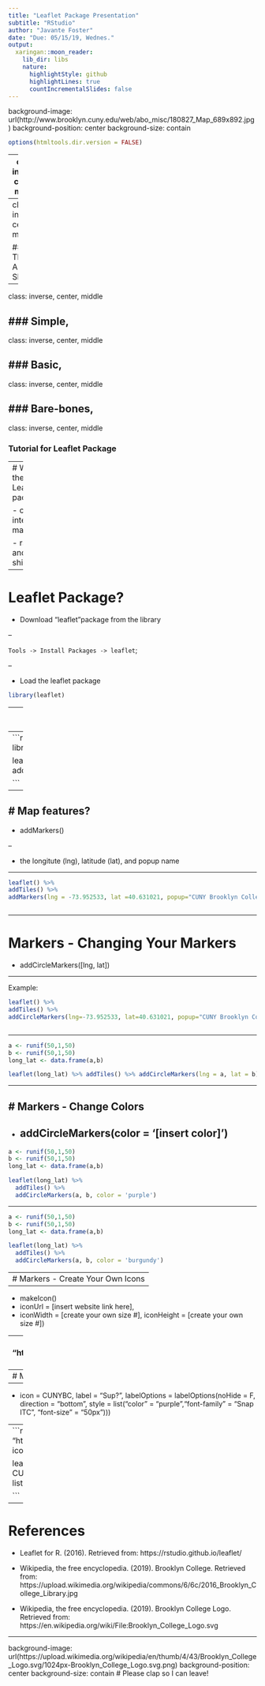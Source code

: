 ```yaml
---
title: "Leaflet Package Presentation"
subtitle: "RStudio"
author: "Javante Foster"
date: "Due: 05/15/19, Wednes."
output:
  xaringan::moon_reader:
    lib_dir: libs
    nature:
      highlightStyle: github
      highlightLines: true
      countIncrementalSlides: false
---
```


background-image: url(http://www.brooklyn.cuny.edu/web/abo_misc/180827_Map_689x892.jpg)
background-position: center
background-size: contain

```r
options(htmltools.dir.version = FALSE)
```


---
class: inverse, center, middle

# *Warning
--
class: inverse, center, middle

### This is A Very Short,
--
class: inverse, center, middle

### Simple,
--
class: inverse, center, middle

### Basic,
--
class: inverse, center, middle

### Bare-bones, 
--
class: inverse, center, middle
 
### Tutorial for Leaflet Package


---
# What is the Leaflet package?

- create interactive map 


- rstudio and shinyapp 
---

# Leaflet Package?

- Download "leaflet"package from the library

--

`Tools -> Install Packages -> leaflet`;<sup></sup>

--


- Load the leaflet package
```r
library(leaflet)
```
---
# From there?

## General Map
---
```r

library(leaflet)

leaflet() %>% 
  addTiles()  



```

---

# Map features?
--

- addMarkers()
  
--

- the longitute (lng), latitude (lat), and popup name

---

```r

leaflet() %>% 
addTiles() %>% 
addMarkers(lng = -73.952533, lat =40.631021, popup="CUNY Brooklyn College")



```

---

# Markers - Changing Your Markers

- addCircleMarkers([lng, lat])

---

Example:

```r

leaflet() %>% 
addTiles() %>% 
addCircleMarkers(lng=-73.952533, lat=40.631021, popup="CUNY Brooklyn College")



```


---

```r
a <- runif(50,1,50)
b <- runif(50,1,50)
long_lat <- data.frame(a,b)

leaflet(long_lat) %>% addTiles() %>% addCircleMarkers(lng = a, lat = b)

```

---

# Markers - Change Colors
--

- addCircleMarkers(color = '[insert color]')
---

```r
a <- runif(50,1,50)
b <- runif(50,1,50)
long_lat <- data.frame(a,b)

leaflet(long_lat) %>% 
  addTiles() %>% 
  addCircleMarkers(a, b, color = 'purple')


```

---


```r
a <- runif(50,1,50)
b <- runif(50,1,50)
long_lat <- data.frame(a,b)

leaflet(long_lat) %>% 
  addTiles() %>% 
  addCircleMarkers(a, b, color = 'burgundy')


```
---
# Markers - Create Your Own Icons
--

- makeIcon()
- iconUrl = [insert website link here],
- iconWidth = [create your own size #], iconHeight = [create your own size #])

---
```r
CUNYBC <- makeIcon(
  iconUrl = "https://upload.wikimedia.org/wikipedia/commons/6/6c/2016_Brooklyn_College_Library.jpg",
  iconWidth = 70, iconHeight = 70)

leaflet() %>% addTiles() %>%
  addMarkers(lng=-73.953558, lat=40.631021, popup="CUNY Brooklyn College", icon = CUNYBC)


```


---
# Markers - Label Options, font, and font size

--

-  icon = CUNYBC, label = "Sup?",  labelOptions = labelOptions(noHide = F, direction = "bottom", style = list("color" = "purple","font-family" = "Snap ITC", "font-size" = "50px")))
  

---
```r

CUNYBC <- makeIcon(
  iconUrl = "https://upload.wikimedia.org/wikipedia/commons/6/6c/2016_Brooklyn_College_Library.jpg",
  iconWidth = 70, iconHeight = 70)


leaflet() %>% 
  addTiles() %>% 
  addMarkers(lng=-73.953558, lat=40.631021, icon = CUNYBC, 
             label = "Sup?",  labelOptions = labelOptions(noHide = F,
            direction = "top",
            style = list("color" = "purple",
                         "font-family" = "Snap ITC", 
                         "font-size" = "50px")))
  


```

---

# References 
- Leaflet for R. (2016). Retrieved from: https://rstudio.github.io/leaflet/

- Wikipedia, the free encyclopedia. (2019). Brooklyn College. Retrieved from: https://upload.wikimedia.org/wikipedia/commons/6/6c/2016_Brooklyn_College_Library.jpg

- Wikipedia, the free encyclopedia. (2019). Brooklyn College Logo. Retrieved from: https://en.wikipedia.org/wiki/File:Brooklyn_College_Logo.svg 

---
background-image: url(https://upload.wikimedia.org/wikipedia/en/thumb/4/43/Brooklyn_College_Logo.svg/1024px-Brooklyn_College_Logo.svg.png)
background-position: center
background-size: contain
# Please clap so I can leave!

